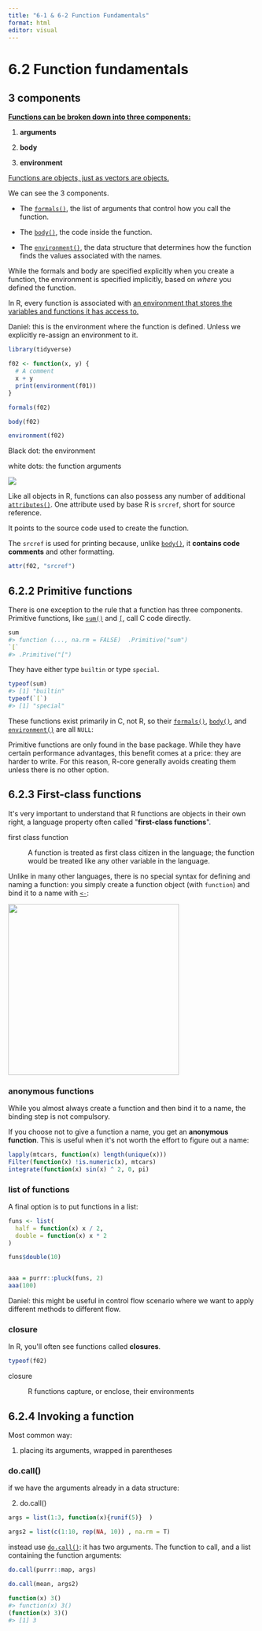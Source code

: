 ```yaml
---
title: "6-1 & 6-2 Function Fundamentals"
format: html
editor: visual
---
```


## 

# 6.2 Function fundamentals

## 3 components

[**Functions can be broken down into three components:**]{.underline}

1.  **arguments**

2.  **body**

3.  **environment**

[Functions are objects, just as vectors are objects.]{.underline}

We can see the 3 components.

-   The [`formals()`](https://rdrr.io/r/base/formals.html), the list of arguments that control how you call the function.

-   The [`body()`](https://rdrr.io/r/base/body.html), the code inside the function.

-   The [`environment()`](https://rdrr.io/r/base/environment.html), the data structure that determines how the function finds the values associated with the names.

While the formals and body are specified explicitly when you create a function, the environment is specified implicitly, based on *where* you defined the function.

In R, every function is associated with [an environment that stores the variables and functions it has access to.]{.underline}

Daniel: this is the environment where the function is defined. Unless we explicitly re-assign an environment to it.

```r
library(tidyverse)

f02 <- function(x, y) {
  # A comment
  x + y
  print(environment(f01))
}

formals(f02)

body(f02)

environment(f02)

```

Black dot: the environment

white dots: the function arguments

![](images/components.png)

Like all objects in R, functions can also possess any number of additional [`attributes()`](https://rdrr.io/r/base/attributes.html). One attribute used by base R is `srcref`, short for source reference.

It points to the source code used to create the function.

The `srcref` is used for printing because, unlike [`body()`](https://rdrr.io/r/base/body.html), it **contains code comments** and other formatting.

```r
attr(f02, "srcref")

```

## 6.2.2 Primitive functions

There is one exception to the rule that a function has three components. Primitive functions, like [`sum()`](https://rdrr.io/r/base/sum.html) and [`[`](https://rdrr.io/r/base/Extract.html), call C code directly.

```r
sum
#> function (..., na.rm = FALSE)  .Primitive("sum")
`[`
#> .Primitive("[")
```

They have either type `builtin` or type `special`.

```r
typeof(sum)
#> [1] "builtin"
typeof(`[`)
#> [1] "special"
```

These functions exist primarily in C, not R, so their [`formals()`](https://rdrr.io/r/base/formals.html), [`body()`](https://rdrr.io/r/base/body.html), and [`environment()`](https://rdrr.io/r/base/environment.html) are all `NULL`:

Primitive functions are only found in the base package. While they have certain performance advantages, this benefit comes at a price: they are harder to write. For this reason, R-core generally avoids creating them unless there is no other option.

## 6.2.3 First-class functions

It\'s very important to understand that R functions are objects in their own right, a language property often called \"**first-class functions**\".

first class function

:   A function is treated as first class citizen in the language; the function would be treated like any other variable in the language.

Unlike in many other languages, there is no special syntax for defining and naming a function: you simply create a function object (with `function`) and bind it to a name with [`<-`](https://rdrr.io/r/base/assignOps.html):

![](images/first-class.png){width="347"}

### anonymous functions

While you almost always create a function and then bind it to a name, the binding step is not compulsory.

If you choose not to give a function a name, you get an **anonymous function**. This is useful when it\'s not worth the effort to figure out a name:

```r
lapply(mtcars, function(x) length(unique(x)))
Filter(function(x) !is.numeric(x), mtcars)
integrate(function(x) sin(x) ^ 2, 0, pi)
```

### list of functions

A final option is to put functions in a list:

```r
funs <- list(
  half = function(x) x / 2,
  double = function(x) x * 2
)

funs$double(10)


aaa = purrr::pluck(funs, 2)
aaa(100)

```

Daniel: this might be useful in control flow scenario where we want to apply different methods to different flow.

### closure

In R, you\'ll often see functions called **closures**.

```r
typeof(f02)
```

closure

:   R functions capture, or enclose, their environments

## 6.2.4 Invoking a function

Most common way:

1.  placing its arguments, wrapped in parentheses

### do.call()

if we have the arguments already in a data structure:

2.  do.call()

```r
args = list(1:3, function(x){runif(5)}  )

args2 = list(c(1:10, rep(NA, 10)) , na.rm = T)
```

instead use [`do.call()`](https://rdrr.io/r/base/do.call.html): it has two arguments. The function to call, and a list containing the function arguments:

```r
do.call(purrr::map, args)

do.call(mean, args2)
```

```r
function(x) 3()
#> function(x) 3()
(function(x) 3)()
#> [1] 3
```
